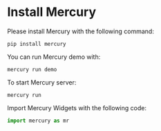 # Install Mercury 

Please install Mercury with the following command:

```
pip install mercury
```

You can run Mercury demo with: 

```
mercury run demo
``` 

To start Mercury server:

```
mercury run
```


Import Mercury Widgets with the following code:

```python
import mercury as mr
```
